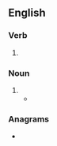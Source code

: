 ==English==

===Verb===
{{head|en|verb form}}

# {{en-third-person singular of|demur}}

===Noun===
{{head|en|noun form}}

# {{plural of|en|demur}}
#* {{quote-book|en|year=1831|author={{w|Letitia Elizabeth Landon}}|title=Romance and Reality|volume=2|page=199|text=After many '''demurs'''—turnip-fields and covies, the ash coppice and pheasants, put into the balance against "Raphaels, Correggios, and stuff"—it was finally agreed they should travel for the next season,...}}

===Anagrams===
* {{anagrams|en|a=demrsu|Duresm|MUDers}}
